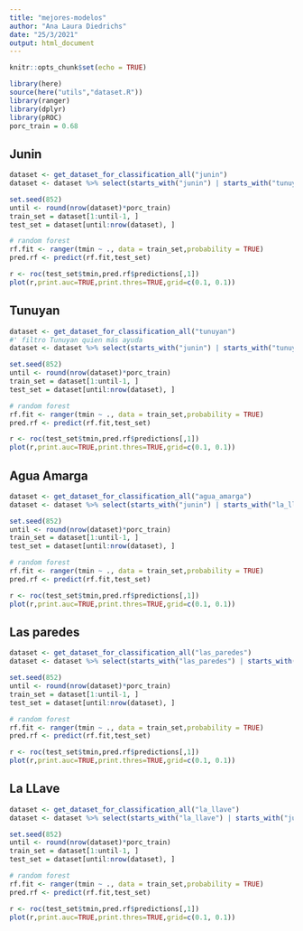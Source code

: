 ```yaml
---
title: "mejores-modelos"
author: "Ana Laura Diedrichs"
date: "25/3/2021"
output: html_document
---
```


```r
knitr::opts_chunk$set(echo = TRUE)
```

```r
library(here)
source(here("utils","dataset.R"))
library(ranger)
library(dplyr)
library(pROC)
porc_train = 0.68

```

## Junin

```r
dataset <- get_dataset_for_classification_all("junin")
dataset <- dataset %>% select(starts_with("junin") | starts_with("tunuyan")| starts_with("tmin"))

set.seed(852)
until <- round(nrow(dataset)*porc_train)
train_set = dataset[1:until-1, ] 
test_set = dataset[until:nrow(dataset), ]

# random forest
rf.fit <- ranger(tmin ~ ., data = train_set,probability = TRUE)
pred.rf <- predict(rf.fit,test_set)

r <- roc(test_set$tmin,pred.rf$predictions[,1])
plot(r,print.auc=TRUE,print.thres=TRUE,grid=c(0.1, 0.1))

```

## Tunuyan

```r
dataset <- get_dataset_for_classification_all("tunuyan")
#' filtro Tunuyan quien más ayuda
dataset <- dataset %>% select(starts_with("junin") | starts_with("tunuyan")| starts_with("tmin"))

set.seed(852)
until <- round(nrow(dataset)*porc_train)
train_set = dataset[1:until-1, ] 
test_set = dataset[until:nrow(dataset), ]

# random forest
rf.fit <- ranger(tmin ~ ., data = train_set,probability = TRUE)
pred.rf <- predict(rf.fit,test_set)

r <- roc(test_set$tmin,pred.rf$predictions[,1])
plot(r,print.auc=TRUE,print.thres=TRUE,grid=c(0.1, 0.1))
```

## Agua Amarga 

```r
dataset <- get_dataset_for_classification_all("agua_amarga")
dataset <- dataset %>% select(starts_with("junin") | starts_with("la_llave")| starts_with("agua_amarga")| starts_with("tmin"))

set.seed(852)
until <- round(nrow(dataset)*porc_train)
train_set = dataset[1:until-1, ] 
test_set = dataset[until:nrow(dataset), ]

# random forest
rf.fit <- ranger(tmin ~ ., data = train_set,probability = TRUE)
pred.rf <- predict(rf.fit,test_set)

r <- roc(test_set$tmin,pred.rf$predictions[,1])
plot(r,print.auc=TRUE,print.thres=TRUE,grid=c(0.1, 0.1))
```


## Las paredes 

```r
dataset <- get_dataset_for_classification_all("las_paredes")
dataset <- dataset %>% select(starts_with("las_paredes") | starts_with("tunuyan")| starts_with("agua_amarga")| starts_with("tmin"))

set.seed(852)
until <- round(nrow(dataset)*porc_train)
train_set = dataset[1:until-1, ] 
test_set = dataset[until:nrow(dataset), ]

# random forest
rf.fit <- ranger(tmin ~ ., data = train_set,probability = TRUE)
pred.rf <- predict(rf.fit,test_set)

r <- roc(test_set$tmin,pred.rf$predictions[,1])
plot(r,print.auc=TRUE,print.thres=TRUE,grid=c(0.1, 0.1))
```

## La LLave

```r
dataset <- get_dataset_for_classification_all("la_llave")
dataset <- dataset %>% select(starts_with("la_llave") | starts_with("junin")| starts_with("agua_amarga")| starts_with("tmin"))

set.seed(852)
until <- round(nrow(dataset)*porc_train)
train_set = dataset[1:until-1, ] 
test_set = dataset[until:nrow(dataset), ]

# random forest
rf.fit <- ranger(tmin ~ ., data = train_set,probability = TRUE)
pred.rf <- predict(rf.fit,test_set)

r <- roc(test_set$tmin,pred.rf$predictions[,1])
plot(r,print.auc=TRUE,print.thres=TRUE,grid=c(0.1, 0.1))
```

